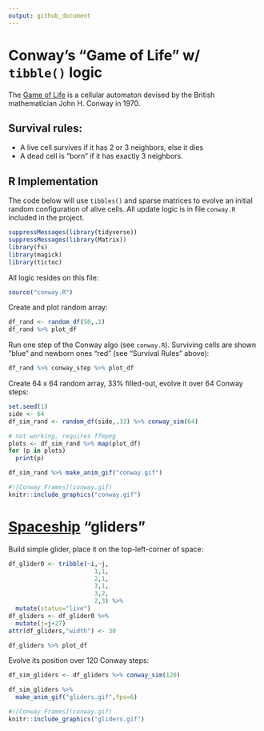 ```yaml
---
output: github_document
---
```


# Conway's "Game of Life" w/ `tibble()` logic

The [Game of Life](https://en.wikipedia.org/wiki/Conway%27s_Game_of_Life) is a cellular automaton devised by the British mathematician John H. Conway in 1970.

## Survival rules:

- A live cell survives if it has 2 or 3 neighbors, else it dies
- A dead cell is "born" if it has exactly 3 neighbors.

## R Implementation

The code below will use `tibbles()` and sparse matrices to evolve an initial random configuration of alive cells. All update logic is in file `conway.R` included in the project.

```r
suppressMessages(library(tidyverse))
suppressMessages(library(Matrix))
library(fs)
library(magick)
library(tictoc)
```

All logic resides on this file:

```r
source("conway.R")
```

Create and plot random array:

```r
df_rand <- random_df(50,.1)
df_rand %>% plot_df
```

Run one step of the Conway algo (see `conway.R`). Surviving cells are shown "blue" and newborn ones "red" (see "Survival Rules" above):

```r
df_rand %>% conway_step %>% plot_df
```

Create 64 x 64 random array, 33% filled-out, evolve it over 64 Conway steps:

```r
set.seed(1)
side <- 64
df_sim_rand <- random_df(side,.33) %>% conway_sim(64)
```

```r
# not working, requires ffmpeg
plots <- df_sim_rand %>% map(plot_df)
for (p in plots)
  print(p)
```

```r
df_sim_rand %>% make_anim_gif("conway.gif")
```

```r
#![Conway Frames](conway.gif)
knitr::include_graphics("conway.gif")
```

# [Spaceship](https://en.wikipedia.org/wiki/Conway%27s_Game_of_Life) "gliders"

Build simple glider, place it on the top-left-corner of space:

```r
df_glider0 <- tribble(~i,~j,
                        1,1,
                        2,1,
                        3,1,
                        3,2,
                        2,3) %>%
  mutate(status="live")
df_gliders <- df_glider0 %>%
  mutate(j=j+27)
attr(df_gliders,"width") <- 30

df_gliders %>% plot_df
```

Evolve its position over 120 Conway steps:

```r
df_sim_gliders <- df_gliders %>% conway_sim(120)
```

```r
df_sim_gliders %>%
  make_anim_gif("gliders.gif",fps=6)
```

```r
#![Conway Frames](conway.gif)
knitr::include_graphics("gliders.gif")
```